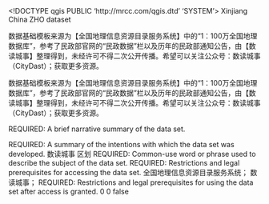 <!DOCTYPE qgis PUBLIC 'http://mrcc.com/qgis.dtd' 'SYSTEM'>
<qgis version="3.32.0-Lima">
  <identifier>Xinjiang China</identifier>
  <parentidentifier></parentidentifier>
  <language>ZHO</language>
  <type>dataset</type>
  <title>Xinjiang China</title>
  <abstract>数据基础模板来源为【全国地理信息资源目录服务系统】中的“1：100万全国地理数据库”，参考了民政部官网的“民政数据”栏以及历年的民政部通知公告，由【数读城事】整理得到，未经许可不得二次公开传播。希望可以关注公众号：数读城事（CityDast）；获取更多资源。


数据基础模板来源为【全国地理信息资源目录服务系统】中的“1：100万全国地理数据库”，参考了民政部官网的“民政数据”栏以及历年的民政部通知公告，由【数读城事】整理得到，未经许可不得二次公开传播。希望可以关注公众号：数读城事（CityDast）；获取更多资源。 

REQUIRED: A brief narrative summary of the data set.

REQUIRED: A summary of the intentions with which the data set was developed.</abstract>
  <keywords vocabulary="Search keys">
    <keyword>数读城事</keyword>
    <keyword>区划</keyword>
  </keywords>
  <keywords vocabulary="gmd:topicCategory">
    <keyword>REQUIRED: Common-use word or phrase used to describe the subject of the data set.</keyword>
  </keywords>
  <links>
    <link description="" format="" name="File Geodatabase Feature Class" type="Local Area Network" mimeType="" size="" url="file://\\DELL-PC\C$\Users\dell\Desktop\ljw\增量模板2014.gdb"/>
  </links>
  <dates/>
  <fees></fees>
  <constraints type="Access">REQUIRED: Restrictions and legal prerequisites for accessing the data set.</constraints>
  <rights>全国地理信息资源目录服务系统；&#xd;
数读城事；</rights>
  <rights>REQUIRED: Restrictions and legal prerequisites for using the data set after access is granted.</rights>
  <encoding></encoding>
  <crs>
    <spatialrefsys nativeFormat="Wkt">
      <wkt></wkt>
      <proj4></proj4>
      <srsid>0</srsid>
      <srid>0</srid>
      <authid></authid>
      <description></description>
      <projectionacronym></projectionacronym>
      <ellipsoidacronym></ellipsoidacronym>
      <geographicflag>false</geographicflag>
    </spatialrefsys>
  </crs>
  <extent>
    <spatial dimensions="2" crs="EPSG:4326" minx="73.50114200000000153" maxx="135.08851100000001111" maxz="0" miny="6.32342099999999974" minz="0" maxy="53.5609010000000012"/>
  </extent>
</qgis>
